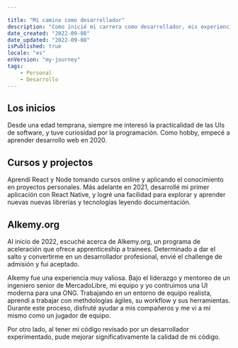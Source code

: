 ```yaml
---

title: "Mi camino como desarrollador"
description: "Como inicié mi carrera como desarrollador, mis experiencias y mi progreso."
date_created: "2022-09-08"
date_updated: "2022-09-08"
isPublished: true
locale: "es"
enVersion: "my-journey" 
tags: 
    - Personal
    - Desarrollo
---
```


## Los inicios

Desde una edad temprana, siempre me interesó la practicalidad de las UIs de software, y tuve curiosidad por la programación. Como hobby, empecé a aprender desarrollo web en 2020.

## Cursos y projectos

Aprendí React y Node tomando cursos online y aplicando el conocimiento en proyectos personales. Más adelante en 2021, desarrollé mi primer aplicación con React Native, y logré una facilidad para explorar y aprender nuevas nuevas librerías y tecnologías leyendo documentación.

## Alkemy.org

Al inicio de 2022, escuché acerca de Alkemy.org, un programa de aceleración que ofrece apprenticeship a trainees. Determinado a dar el salto y convertirme en un desarrollador profesional, envié el challenge de admisión y fui aceptado.

Alkemy fue una experiencia muy valiosa. Bajo el liderazgo y mentoreo de un ingeniero senior de MercadoLibre, mi equipo y yo contruimos una UI moderna para una ONG. Trabajando en un entorno de equipo realista, aprendí a trabajar con methdologías ágiles, su workflow y sus herramientas. Durante este proceso, disfruté ayudar a mis compañeros y me vi a mí mismo como un jugador de equipo. 

Por otro lado, al tener mi código revisado por un desarrollador experimentado, pude mejorar significativamente la calidad de mi código.
